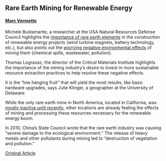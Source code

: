 ## Rare Earth Mining for Renewable Energy
#### [Marc Vermette](https://www.linkedin.com/in/marc-vermette/)

Michele Bustamante, a researcher at the USA Natural Resources Defense Council highlights the [importance of rare earth elements](https://www.iea.org/reports/the-role-of-critical-minerals-in-clean-energy-transitions/executive-summary) in the construction of renewable energy projects (wind turbine magnets, battery technology, etc.), but also points out the [worrying negative environmental effects](https://hir.harvard.edu/not-so-green-technology-the-complicated-legacy-of-rare-earth-mining/) of mining them (chemical spills, wastewater, pollution).

Thomas Lograsso, the director of the Critical Materials Institute highlights the importance of the mining industry's desire to invest in more sustainable resource extraction practices to help resolve these negative effects.

It is the “low hanging fruit” that will yield the most results, like basic hardware upgrades, says Julie Klinger, a geographer at the University of Delaware.

While the only rare earth mine in North America, located in California, was [mostly inactive until recently](https://www.voanews.com/a/usa_california-mine-becomes-key-part-push-revive-us-rare-earths-processing/6200183.html), other locations are already feeling the effects of mining and processing these resources necessary for the renewable energy boom.

In 2010, China’s State Council wrote that the rare earth industry was causing “severe damage to the ecological environment.”
The release of heavy metals and other pollutants during mining led to “destruction of vegetation and pollution.”

[Original Article](https://www.sciencenews.org/article/rare-earth-mining-renewable-energy-future)